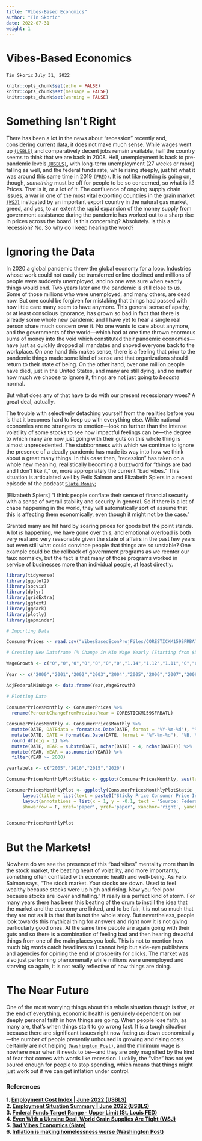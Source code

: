 ```yaml
---
title: "Vibes-Based Economics"
author: "Tin Skoric"
date: 2022-07-31
weight: 1
---
```


# Vibes-Based Economics
`Tin Skoric` `July 31, 2022`

```r
knitr::opts_chunk$set(echo = FALSE)
knitr::opts_chunk$set(message = FALSE)
knitr::opts_chunk$set(warning = FALSE)
```

# Something Isn't Right

<d1> There has been a lot in the news about "recession" recently and, considering current data, it does not make much sense. </d1> While wages went up <a href="#footnote1">``(USBLS)``</a> and comparatively decent jobs remain available, half the country seems to think that we are back in 2008. Hell, unemployment is back to pre-pandemic levels <a href="#footnote2">``(USBLS)``</a>, with long-term unemployment (27 weeks or more) falling as well, and the federal funds rate, while rising steeply, just hit what it was around this same time in 2019 <a href="#footnote3">``(FRED)``</a>. It is not like nothing is going on, though, *something* must be off for people to be so concerned, so what is it? Prices. That is it, or a lot of it. The confluence of ongoing supply chain issues, a war in one of the most vital exporting countries in the grain market <a href="#footnote4">``(WSJ)``</a> instigated by an important export country in the natural gas market, greed, and yes, to an extent the rapid expansion of the money supply from government assistance during the pandemic has worked out to a sharp rise in prices across the board. Is this concerning? Absolutely. Is this a recession? No. So why do I keep hearing the word? 

# Ignoring the Data

In 2020 a global pandemic threw the global economy for a loop. Industries whose work could not easily be transferred online declined and millions of people were suddenly unemployed, and no one was sure when exactly things would end. Two years later and the pandemic is still close to us. Some of those millions who were unemployed, and many others, are dead now. But one could be forgiven for mistaking that things had passed with how little care many seem to have anymore. This general sense of apathy, or at least conscious ignorance, has grown so bad in fact that there is already some whole new pandemic and I have yet to hear a single real person share much concern over it. No one wants to care about anymore, and the governments of the world—which had at one time thrown enormous sums of money into the void which constituted their pandemic economies—have just as quickly dropped all mandates and shoved everyone back to the workplace. On one hand this makes sense, there is a feeling that prior to the pandemic things made some kind of sense and that organizations should return to their state of being. On the other hand, over one million people have died, just in the United States, and many are still dying, and no matter how much we choose to ignore it, things are not just going to *become* normal. 

But what does any of that have to do with our present recessionary woes? A great deal, actually.

The trouble with selectively detaching yourself from the realities before you is that it becomes hard to keep up with everything else. While national economies are no strangers to emotion—look no further than the intense volatility of some stocks to see how impactful feelings can be—the degree to which many are now just going with their guts on this whole thing is almost unprecedented. The stubbornness with which we continue to ignore the presence of a deadly pandemic has made its way into how we think about a great many things. In this case then, "recession" has taken on a whole new meaning, realistically becoming a buzzword for "things are bad and I don't like it," or, more appropriately the current "bad vibes." This situation is articulated well by Felix Salmon and Elizabeth Spiers in a recent episode of the podcast <a href="#footnote5">``Slate Money``</a>; 

[Elizabeth Spiers] "I think people conflate their sense of financial security with a sense of overall stability and security in general. So if there is a lot of chaos happening in the world, they will automatically sort of assume that this is affecting them economically, even though it might not be the case."

Granted many are hit hard by soaring prices for goods but the point stands. A lot *is* happening, we have gone over this, and emotional overload is both very real and very reasonable given the state of affairs in the past few years but even still what could convince people that things are so unstable? One example could be the rollback of government programs as we reenter our faux normalcy, but the fact is that many of those programs worked in service of businesses more than individual people, at least directly. 

```r

library(tidyverse)
library(ggplot2)
library(socviz)
library(dplyr)
library(gridExtra)
library(ggtext)
library(ggdark) 
library(plotly)
library(gapminder)

# Importing Data

ConsumerPrices <- read.csv("VibesBasedEconProjFiles/CORESTICKM159SFRBATL.csv")

# Creating New Dataframe (% Change in Min Wage Yearly [Starting from $5.15 of 1997])

WageGrowth <- c("0","0","0","0","0","0","0","1.14","1.12","1.11","0","0","0","0","0","0","0","0","0","0","0","0","0")
  
Year <- c("2000","2001","2002","2003","2004","2005","2006","2007","2008","2009","2010","2011","2012","2013","2014","2015","2016","2017","2018","2019","2020","2021","2022")

AdjFederalMinWage <- data.frame(Year,WageGrowth)

# Plotting Data
  
ConsumerPricesMonthly <- ConsumerPrices %>%
  rename(PercentChangeFromPreviousYear = CORESTICKM159SFRBATL)

ConsumerPricesMonthly <- ConsumerPricesMonthly %>%
  mutate(DATE, DATEdata = format(as.Date(DATE, format = "%Y-%m-%d"), "%Y-%m")) %>%
  mutate(DATE, DATE = format(as.Date(DATE, format = "%Y-%m-%d"), "%B, %Y")) %>%
  round_df(dig = 1) %>%
  mutate(DATE, YEAR = substr(DATE, nchar(DATE) - 4, nchar(DATE))) %>%
  mutate(YEAR, YEAR = as.numeric(YEAR)) %>%
  filter(YEAR >= 2000)

yearlabels <- c("2005","2010","2015","2020")

ConsumerPricesMonthlyPlotStatic <- ggplot(ConsumerPricesMonthly, aes(label1 = DATE, label2 = PercentChangeFromPreviousYear)) + labs(title = "Sticky Price Consumer Price Index less Food and Energy", subtitle = "Data from 2000 to 2022", x = "Year", y = "Percent Change From Previous Year", caption = "Source: Federal Reserve Bank of Atlanta") + geom_line(aes(x = DATEdata, y = PercentChangeFromPreviousYear, group=1)) + scale_x_discrete(breaks = c("2005-01","2010-01","2015-01","2020-01"), labels = yearlabels) + dark_theme_classic() + theme(panel.background = element_rect(fill= "transparent"), plot.background = element_rect(fill= "transparent", color = NA))

ConsumerPricesMonthlyPlot <- ggplotly(ConsumerPricesMonthlyPlotStatic ,tooltip = c("label1","label2")) %>%
      layout(title = list(text = paste0("Sticky Price Consumer Price Index less Food and Energy", '<br>', '<sup>', "Data from 2000 to 2022", '</sup>'))) %>%
      layout(annotations = list(x = 1, y = -0.1, text = "Source: Federal Reserve Bank of Atlanta", 
      showarrow = F, xref='paper', yref='paper', xanchor='right', yanchor='auto', xshift=0, yshift=0, font=list(size=8, color="white")))
  

ConsumerPricesMonthlyPlot
```

# But the Markets!

Nowhere do we see the presence of this "bad vibes" mentality more than in the stock market, the beating heart of volatility, and more importantly, something often conflated with economic health and well-being. As Felix Salmon says, "The stock market. Your stocks are down. Used to feel wealthy because stocks were up high and rising. Now you feel poor because stocks are lower and falling." It really is a perfect kind of storm. For many years there has been this beating of the drum to instill the idea that the market and the economy are linked, and to be fair, it is not so much that they are not as it is that that is not the whole story. But nevertheless, people look towards this mythical thing for answers and right now it is not giving particularly good ones. At the same time people are again going with their guts and so there is a combination of feeling bad and then hearing dreadful things from one of the main places you look. This is not to mention how much big words catch headlines so I cannot help but side-eye publishers and agencies for opining the end of prosperity for clicks. The market was also just performing phenomenally while millions were unemployed and starving so again, it is not really reflective of how things are doing. 

# The Near Future

One of the most worrying things about this whole situation though is that, at the end of everything, economic health is genuinely dependent on our deeply personal faith in how things are going. When people lose faith, as many are, that's when things start to go wrong fast. It is a tough situation because there are significant issues right now facing us down economically—the number of people presently unhoused is growing and rising costs certainly are not helping <a href="#footnote6">``(Washington Post)``</a>, and the minimum wage is nowhere near when it needs to be—and they are only magnified by the kind of fear that comes with words like recession. Luckily, the "vibe" has not yet soured enough for people to stop spending, which means that things might just work out if we can get inflation under control. 

<h3 id="References">References</h3>

<b id="footnote1">1. [Employment Cost Index | June 2022 (USBLS)](https://www.bls.gov/news.release/pdf/eci.pdf)</b> <br>
<b id="footnote2">2. [Employment Situation Summary | June 2022 (USBLS)](https://www.bls.gov/news.release/empsit.nr0.htm)</b> <br>
<b id="footnote3">3. [Federal Funds Target Range - Upper Limit (St. Louis FED)](https://fred.stlouisfed.org/series/DFEDTARU)</b> <br>
<b id="footnote4">4. [Even With a Ukraine Deal, World Grain Supplies Are Tight (WSJ)](https://www.wsj.com/articles/even-with-a-ukraine-deal-world-grain-supplies-are-tight-11658499686)</b> <br>
<b id="footnote5">5. [Bad Vibes Economics (Slate)](https://slate.com/transcripts/dy9JS3NhQ0h3dWt1OEFVNG5zbGs1SDl1TVUyNnQxQ1c1V1luRVFqTEhsRT0=)</b> <br>
<b id="footnote6">6. [Inflation is making homelessness worse (Washington Post)](https://www.washingtonpost.com/business/2022/07/03/inflation-homeless-rent-housing/)</b>
